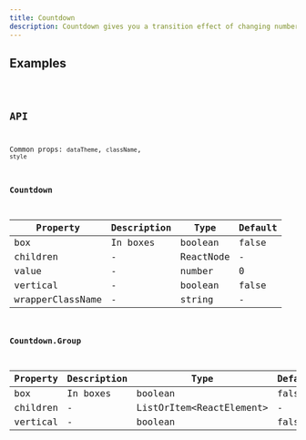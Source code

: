 ```yaml
---
title: Countdown
description: Countdown gives you a transition effect of changing numbers.
---
```


## Examples

<code src="./demo/basic.tsx" />

## API

Common props: `dataTheme`, `className`, `style`

### Countdown

| Property         | Description | Type      | Default |
| ---------------- | ----------- | --------- | ------- |
| box              | In boxes    | boolean   | false   |
| children         | -           | ReactNode | -       |
| value            | -           | number    | 0       |
| vertical         | -           | boolean   | false   |
| wrapperClassName | -           | string    | -       |

### Countdown.Group

| Property | Description | Type                       | Default |
| -------- | ----------- | -------------------------- | ------- |
| box      | In boxes    | boolean                    | false   |
| children | -           | ListOrItem\<ReactElement\> | -       |
| vertical | -           | boolean                    | false   |
